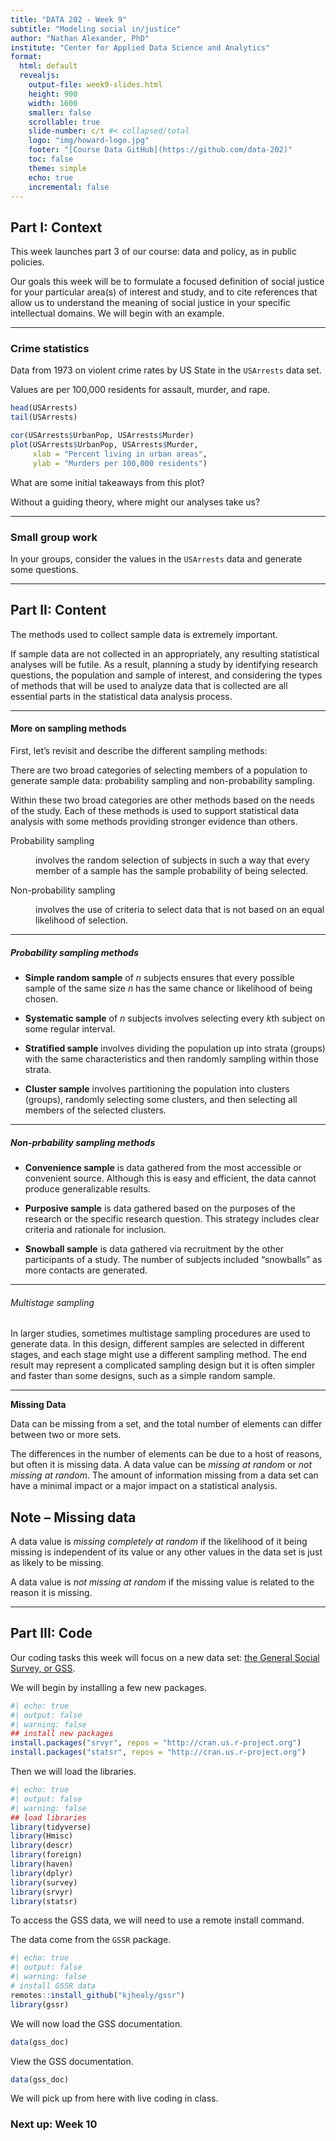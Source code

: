 ```yaml
---
title: "DATA 202 - Week 9"
subtitle: "Modeling social in/justice"
author: "Nathan Alexander, PhD"
institute: "Center for Applied Data Science and Analytics"
format: 
  html: default
  revealjs:
    output-file: week9-slides.html
    height: 900
    width: 1600
    smaller: false
    scrollable: true
    slide-number: c/t #< collapsed/total
    logo: "img/howard-logo.jpg"
    footer: "[Course Data GitHub](https://github.com/data-202)"
    toc: false
    theme: simple
    echo: true
    incremental: false
---
```


## Part I: Context

This week launches part 3 of our course: data and policy, as in public policies.

Our goals this week will be to formulate a focused definition of social justice for your particular area(s) of interest and study, and to cite references that allow us to understand the meaning of social justice in your specific intellectual domains. We will begin with an example.

---

### Crime statistics

Data from 1973 on violent crime rates by US State in the `USArrests` data set.

Values are per 100,000 residents for assault, murder, and rape.

```r
head(USArrests)
tail(USArrests)
```

```r
cor(USArrests$UrbanPop, USArrests$Murder)
plot(USArrests$UrbanPop, USArrests$Murder,
     xlab = "Percent living in urban areas",
     ylab = "Murders per 100,000 residents")
```

What are some initial takeaways from this plot?

Without a guiding theory, where might our analyses take us?

---

### Small group work

In your groups, consider the values in the `USArrests` data and generate some questions.

---

## Part II: Content

The methods used to collect sample data is extremely important. 

If sample data are not collected in an appropriately, any resulting statistical analyses will be futile. As a result, planning a study by identifying research questions, the population and sample of interest, and considering the types of methods that will be used to analyze data that is collected are all essential parts in the statistical data analysis process.

---

#### More on sampling methods

First, let's revisit and describe the different sampling methods:

There are two broad categories of selecting members of a population to generate sample data: probability sampling and non-probability sampling. 

Within these two broad categories are other methods based on the needs of the study. Each of these methods is used to support statistical data analysis with some methods providing stronger evidence than others.

::: callout-DEFINITIONS

Probability sampling

:   involves the random selection of subjects in such a way that every member of a sample has the sample probability of being selected.

Non-probability sampling

:   involves the use of criteria to select data that is not based on an equal likelihood of selection.

:::

---

##### Probability sampling methods

-   **Simple random sample** of $n$ subjects ensures that every possible sample of the same size $n$ has the same chance or likelihood of being chosen.

-   **Systematic sample** of $n$ subjects involves selecting every $k$th subject on some regular interval.

-   **Stratified sample** involves dividing the population up into strata (groups) with the same characteristics and then randomly sampling within those strata.

-   **Cluster sample** involves partitioning the population into clusters (groups), randomly selecting some clusters, and then selecting all members of the selected clusters.

---

##### Non-prbability sampling methods

-   **Convenience sample** is data gathered from the most accessible or convenient source. Although this is easy and efficient, the data cannot produce generalizable results.

-   **Purposive sample** is data gathered based on the purposes of the research or the specific research question. This strategy includes clear criteria and rationale for inclusion.

-   **Snowball sample** is data gathered via recruitment by the other participants of a study. The number of subjects included "snowballs" as more contacts are generated.

---

###### Multistage sampling

In larger studies, sometimes multistage sampling procedures are used to generate data. In this design, different samples are selected in different stages, and each stage might use a different sampling method. The end result may represent a complicated sampling design but it is often simpler and faster than some designs, such as a simple random sample.

---

**Missing Data**

Data can be missing from a set, and the total number of elements can differ between two or more sets. 

The differences in the number of elements can be due to a host of reasons, but often it is missing data. A data value can be _missing at random_ or _not missing at random_. The amount of information missing from a data set can have a minimal impact or a major impact on a statistical analysis.

::: {.callout-note apperance="simple"}

## **Note -- Missing data**

A data value is _missing completely at random_ if the likelihood of it being missing is independent of its value or any other values in the data set is just as likely to be missing.


A data value is _not missing at random_ if the missing value is related to the reason it is missing.

:::

---

## Part III: Code

Our coding tasks this week will focus on a new data set: [the General Social Survey, or GSS](https://gss.norc.org/).

We will begin by installing a few new packages.

```r
#| echo: true
#| output: false
#| warning: false
## install new packages
install.packages("srvyr", repos = "http://cran.us.r-project.org")
install.packages("statsr", repos = "http://cran.us.r-project.org")
```

Then we will load the libraries.

```r
#| echo: true
#| output: false
#| warning: false
## load libraries
library(tidyverse)
library(Hmisc)
library(descr)
library(foreign)
library(haven)
library(dplyr)
library(survey)
library(srvyr)
library(statsr)
```

To access the GSS data, we will need to use a remote install command.

The data come from the `GSSR` package.

```r
#| echo: true
#| output: false
#| warning: false
# install GSSR data
remotes::install_github("kjhealy/gssr")
library(gssr)
```

We will now load the GSS documentation.

```r
data(gss_doc)
```

View the GSS documentation.

```r
data(gss_doc)
```

We will pick up from here with live coding in class.

### **Next up**: Week 10
